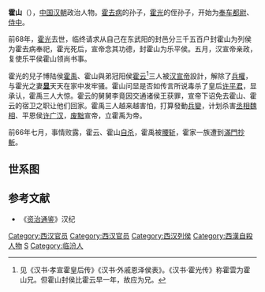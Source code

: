 '''霍山'''（{{bd|？||前66年||catIdx=H}}），[[中国|中国]][[汉朝|汉朝]]政治人物。[[霍去病|霍去病]]的孙子，[[霍光|霍光]]的侄孙子，开始为[[奉车都尉|奉车都尉]]、[[侍中|侍中]]。

前68年，[[霍光|霍光]]去世，临终请求从自己在东武阳的封邑分三千五百户封霍山为列侯为霍去病奉祀，霍光死后，宣帝念其功德，封霍山为乐平侯。五月，汉宣帝亲政，复使乐平侯霍山领尚书事。

霍光的兒子博陆侯[[霍禹|霍禹]]、霍山與弟冠阳侯[[霍云|霍云]]<ref>见《汉书·孝宣霍皇后传》《汉书·外戚恩泽侯表》。《汉书·霍光传》称霍雲为霍山兄。但霍山封侯比霍云早一年，故应为兄。</ref>三人被[[汉宣帝|汉宣帝]]設計，解除了[[兵權|兵權]]，与霍光之妻'''[[太夫人显|显]]'''天天在家中发牢骚。霍山问显是否如传言所说毒杀了皇后[[许平君|许平君]]，显承认，霍禹三人大惊。霍云的舅舅李竟因交通诸侯王获罪，宣帝下诏免去霍山、霍云的宿卫之职让他们回家。霍禹三人越来越害怕，打算發動[[兵變|兵變]]，计划杀害[[丞相|丞相]][[魏相_(漢朝)|魏相]]、平恩侯[[许广汉|许广汉]]，[[废黜|废黜]]宣帝，立霍禹为帝。

前66年七月，事情败露，霍云、霍山[[自杀|自杀]]，霍禹被[[腰斩|腰斩]]，霍家一族遭到[[族滅|滿門抄斬]]。

==世系图==
<center>
{{familytree/start}}
{{familytree | | | | | | | | | | | | | | | | | | | Ww |Ww=[[卫媪|卫媪]]}}
{{familytree | |,|-|-|-|-|-|-|-|v|-|-|-|v|-|-|-|-|-|^|-|-|-|v|-|-|-|v|-|-|-|v|-|-|-|.| |}}
{{familytree | Zj | | He |v| Jr | | Se |v|-|-| Zr | | Zf | | Qi | | Bu | | Gu |Zj=[[卫长君|卫长君]]|He=[[公孙贺|公孙贺]]|Jr=[[卫孺|卫孺]]|Se=[[卫少儿|卫少儿]]|Zr=[[霍仲孺|霍仲孺]]|Zf=[[卫子夫|卫子夫]]|Qi=长平烈侯<br>[[卫青|卫青]]|Bu=[[卫步|卫步]]|Gu=[[卫广|卫广]]}}
{{familytree | | | | | | | |!| | | | | | | |!| | | |!| | | |,|-|-|-|+|-|-|-|v|-|-|-|v|-|-|-|.|}}
{{familytree | | | | | | | Js | | | | | | Qb | | Gu | | Ka | | By | | De | | Mo | | Mo |Js=[[公孙敬声|公孙敬声]]|Ka=长平侯<br>[[卫伉|卫伉]]|By=阴安侯<br>[[卫不疑|卫不疑]]|De=发干侯<br>[[卫登|卫登]]|Qb=冠军景桓侯<br>[[霍去病|霍去病]]|Gu=博陆宣成侯<br>[[霍光|霍光]]|Mo=□}}
{{familytree | | | | | | | | | | | |,|-|-|-|(| | | |)|-|-|-|.| | | | | | | | | | | |!| | | |!| }}
{{familytree | | | | | | | | | | | Sh | | Mo | | Yu | | Cj | | | | | | | | | | Mo | | Mo |Sh=冠军哀侯<br>[[霍嬗|霍嬗]]|Mo=□|Yu=博陆侯<br>[[霍禹|霍禹]]|Cj=[[霍成君|霍成君]]}}
{{familytree | | | | | | | | | | | |,|-|-|-|(| | | | | | | | | | | | | | | | | | | |!| | | |!| }}
{{familytree | | | | | | | | | | | Sh | | Yu | | | | | | | | | | | | | | | | | | Xu | | Mo |Sh=乐平侯<br>[[霍山_(汉朝)|霍山]]|Yu=冠阳侯<br>[[霍云|霍云]]|Xu=[[卫玄|卫玄]]|Mo=□}}
{{familytree | | | | | | | | | | | | | | | | | | | | | | | | | | | | | | | | | | | | | | | |!| }}
{{familytree | | | | | | | | | | | | | | | | | | | | | | | | | | | | | | | | | | | | | | | Sh |Sh=关内侯<br>[[卫赏|卫赏]]}}
{{familytree/end}}
</center>

==参考文献==
{{reflist}}
*《[[资治通鉴|资治通鉴]]》汉纪

{{DEFAULTSORT:H}}
[[Category:西汉官员|Category:西汉官员]]
[[Category:西汉官员|Category:西汉官员]]
[[Category:西汉列侯|Category:西汉列侯]]
[[Category:西漢自殺人物|Category:西漢自殺人物]]
[[Category:霍姓|S]]
[[Category:临汾人|Category:临汾人]]